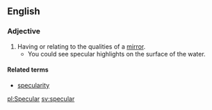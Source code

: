 ==English==
===Adjective===
#Having or relating to the qualities of a [[mirror]].
#*You could see specular highlights on the surface of the water.

====Related terms====

* [[specularity]]

[[pl:Specular]]
[[sv:specular]]